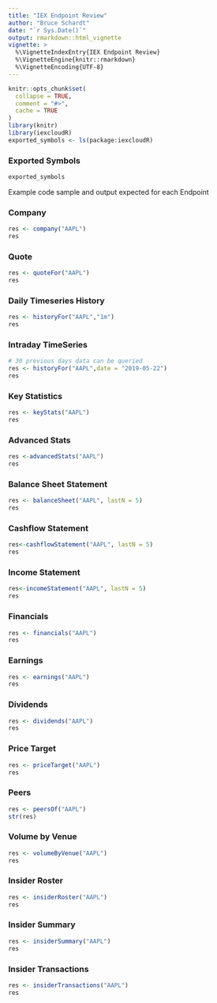 ```yaml
---
title: "IEX Endpoint Review"
author: "Bruce Schardt"
date: "`r Sys.Date()`"
output: rmarkdown::html_vignette
vignette: >
  %\VignetteIndexEntry{IEX Endpoint Review}
  %\VignetteEngine{knitr::rmarkdown}
  %\VignetteEncoding{UTF-8}
---
```


```r
knitr::opts_chunk$set(
  collapse = TRUE,
  comment = "#>",
  cache = TRUE
)
library(knitr)
library(iexcloudR)
exported_symbols <- ls(package:iexcloudR)
```

### Exported Symbols

```r
exported_symbols
```




Example code sample and output expected for each Endpoint

### Company

```r
res <- company("AAPL")
res
```

### Quote

```r
res <- quoteFor("AAPL")
res
```

### Daily Timeseries History

```r
res <- historyFor("AAPL","1m")
res
```

### Intraday TimeSeries
```r
# 30 previous days data can be queried
res <- historyFor("AAPL",date = "2019-05-22")
res
```

### Key Statistics

```r
res <- keyStats("AAPL")
res
```

### Advanced Stats

```r
res <-advancedStats("AAPL")
res
```



### Balance Sheet Statement

```r
res <- balanceSheet("AAPL", lastN = 5)
res
```

### Cashflow Statement

```r
res<-cashflowStatement("AAPL", lastN = 5)
res
```

### Income Statement

```r
res<-incomeStatement("AAPL", lastN = 5)
res
```


### Financials

```r
res <- financials("AAPL")
res
```

### Earnings

```r
res <- earnings("AAPL")
res
```

### Dividends

```r
res <- dividends("AAPL")
res
```

### Price Target

```r
res <- priceTarget("AAPL")
res
```


### Peers

```r
res <- peersOf("AAPL")
str(res)
```

### Volume by Venue

```r
res <- volumeByVenue("AAPL")
res
```

### Insider Roster

```r
res <- insiderRoster("AAPL")
res
```

### Insider Summary

```r
res <- insiderSummary("AAPL")
res
```

### Insider Transactions

```r
res <- insiderTransactions("AAPL")
res
```



